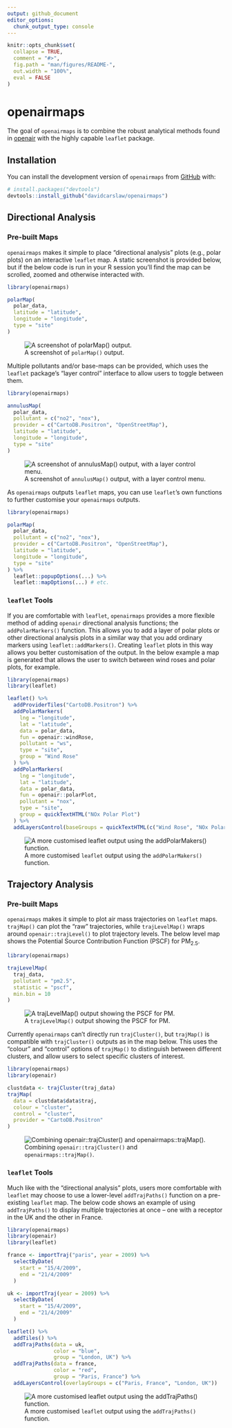 ```yaml
---
output: github_document
editor_options: 
  chunk_output_type: console
---
```


<!-- README.md is generated from README.Rmd. Please edit that file -->

```r
knitr::opts_chunk$set(
  collapse = TRUE,
  comment = "#>",
  fig.path = "man/figures/README-",
  out.width = "100%", 
  eval = FALSE
)
```

# openairmaps

The goal of `openairmaps` is to combine the robust analytical methods found in [openair](https://davidcarslaw.github.io/openair/) with the highly capable `leaflet` package.

## Installation

You can install the development version of `openairmaps` from [GitHub](https://github.com/) with:

``` r
# install.packages("devtools")
devtools::install_github("davidcarslaw/openairmaps")
```

## Directional Analysis

### Pre-built Maps

`openairmaps` makes it simple to place "directional analysis" plots (e.g., polar plots) on an interactive `leaflet` map. A static screenshot is provided below, but if the below code is run in your R session you'll find the map can be scrolled, zoomed and otherwise interacted with.

```r
library(openairmaps)

polarMap(
  polar_data, 
  latitude = "latitude", 
  longitude = "longitude",
  type = "site"
)
```

![A screenshot of `polarMap()` output.](man/figures/README-polarmap.png)

Multiple pollutants and/or base-maps can be provided, which uses the `leaflet` package's "layer control" interface to allow users to toggle between them.

```r
library(openairmaps)

annulusMap(
  polar_data,
  pollutant = c("no2", "nox"),
  provider = c("CartoDB.Positron", "OpenStreetMap"),
  latitude = "latitude", 
  longitude = "longitude",
  type = "site"
)
```

![A screenshot of `annulusMap()` output, with a layer control menu.](man/figures/README-annuluslayers.png)

As `openairmaps` outputs `leaflet` maps, you can use `leaflet`'s own functions to further customise your `openairmaps` outputs.

```r
library(openairmaps)

polarMap(
  polar_data,
  pollutant = c("no2", "nox"),
  provider = c("CartoDB.Positron", "OpenStreetMap"),
  latitude = "latitude",
  longitude = "longitude",
  type = "site"
) %>%
  leaflet::popupOptions(...) %>%
  leaflet::mapOptions(...) # etc.
```

### `leaflet` Tools

If you are comfortable with `leaflet`, `openairmaps` provides a more flexible method of adding `openair` directional analysis functions; the `addPolarMarkers()` function. This allows you to add a layer of polar plots or other directional analysis plots in a similar way that you add ordinary markers using `leaflet::addMarkers()`. Creating `leaflet` plots in this way allows you better customisation of the output. In the below example a map is generated that allows the user to switch between wind roses and polar plots, for example.

```r
library(openairmaps)
library(leaflet)

leaflet() %>%
  addProviderTiles("CartoDB.Positron") %>%
  addPolarMarkers(
    lng = "longitude",
    lat = "latitude",
    data = polar_data,
    fun = openair::windRose,
    pollutant = "ws",
    type = "site",
    group = "Wind Rose"
  ) %>%
  addPolarMarkers(
    lng = "longitude",
    lat = "latitude",
    data = polar_data,
    fun = openair::polarPlot,
    pollutant = "nox",
    type = "site",
    group = quickTextHTML("NOx Polar Plot")
  ) %>%
  addLayersControl(baseGroups = quickTextHTML(c("Wind Rose", "NOx Polar Plot")))
```

![A more customised `leaflet` output using the `addPolarMakers()` function.](man/figures/README-addMarkers.png)


## Trajectory Analysis

### Pre-built Maps

`openairmaps` makes it simple to plot air mass trajectories on `leaflet` maps. `trajMap()` can plot the "raw" trajectories, while `trajLevelMap()` wraps around `openair::trajLevel()` to plot trajectory levels. The below level map shows the Potential Source Contribution Function (PSCF) for PM<sub>2.5</sub>.

```r
library(openairmaps)

trajLevelMap(
  traj_data,
  pollutant = "pm2.5",
  statistic = "pscf",
  min.bin = 10
)
```

![A `trajLevelMap()` output showing the PSCF for PM.](man/figures/README-trajlevel.png)

Currently `openairmaps` can't directly run `trajCluster()`, but `trajMap()` is compatible with `trajCluster()` outputs as in the map below. This uses the "colour" and "control" options of `trajMap()` to distinguish between different clusters, and allow users to select specific clusters of interest.

```r
library(openairmaps)
library(openair)

clustdata <- trajCluster(traj_data)
trajMap(
  data = clustdata$data$traj,
  colour = "cluster",
  control = "cluster",
  provider = "CartoDB.Positron"
)
```

![Combining `openair::trajCluster()` and `openairmaps::trajMap()`.](man/figures/README-trajcluster.png)

### `leaflet` Tools

Much like with the "directional analysis" plots, users more comfortable with `leaflet` may choose to use a lower-level `addTrajPaths()` function on a pre-existing `leaflet` map. The below code shows an example of using `addTrajPaths()` to display multiple trajectories at once -- one with a receptor in the UK and the other in France.

```r
library(openairmaps)
library(openair)
library(leaflet)

france <- importTraj("paris", year = 2009) %>%
  selectByDate(
    start = "15/4/2009",
    end = "21/4/2009"
  )

uk <- importTraj(year = 2009) %>%
  selectByDate(
    start = "15/4/2009",
    end = "21/4/2009"
  )

leaflet() %>%
  addTiles() %>%
  addTrajPaths(data = uk,
               color = "blue",
               group = "London, UK") %>%
  addTrajPaths(data = france,
               color = "red",
               group = "Paris, France") %>%
  addLayersControl(overlayGroups = c("Paris, France", "London, UK"))

```

![A more customised `leaflet` output using the `addTrajPaths()` function.](man/figures/README-addtrajpath.png)
